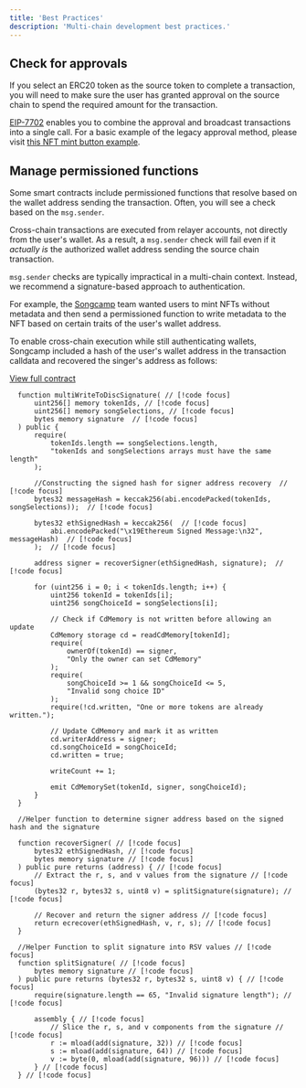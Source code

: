 ```yaml
---
title: 'Best Practices'
description: 'Multi-chain development best practices.'
---
```


## Check for approvals
If you select an ERC20 token as the source token to complete a transaction, you will need to make sure the user has granted approval on the source chain to spend the required amount for the transaction.

[EIP-7702](https://viem.sh/docs/eip7702) enables you to combine the approval and broadcast transactions into a single call. For a basic example of the legacy approval method, please visit [this NFT mint button example](https://github.com/decentxyz/launch-nfts/blob/c2a5d7300dfe9265a42c7f3e5863606805d65039/components/MintButton.tsx#L32).

## Manage permissioned functions

Some smart contracts include permissioned functions that resolve based on the wallet address sending the transaction. Often, you will see a check based on the `msg.sender`.

Cross-chain transactions are executed from relayer accounts, not directly from the user's wallet. As a result, a `msg.sender` check will fail even if it _actually is_ the authorized wallet address sending the source chain transaction.

`msg.sender` checks are typically impractical in a multi-chain context. Instead, we recommend a signature-based approach to authentication.

For example, the [Songcamp](https://song.camp/) team wanted users to mint NFTs without metadata and then send a permissioned function to write metadata to the NFT based on certain traits of the user's wallet address.

To enable cross-chain execution while still authenticating wallets, Songcamp included a hash of the user's wallet address in the transaction calldata and recovered the singer's address as follows:

[View full contract](https://explorer.zora.energy/address/0x38898cadb5241121620a81e7bca47eab8a87402a?tab=contract)

```solidity
  function multiWriteToDiscSignature( // [!code focus]
      uint256[] memory tokenIds, // [!code focus]
      uint256[] memory songSelections, // [!code focus]
      bytes memory signature  // [!code focus]
  ) public {
      require(
          tokenIds.length == songSelections.length,
          "tokenIds and songSelections arrays must have the same length"
      );

      //Constructing the signed hash for signer address recovery  // [!code focus]
      bytes32 messageHash = keccak256(abi.encodePacked(tokenIds, songSelections));  // [!code focus]

      bytes32 ethSignedHash = keccak256(  // [!code focus]
          abi.encodePacked("\x19Ethereum Signed Message:\n32", messageHash)  // [!code focus]
      );  // [!code focus]

      address signer = recoverSigner(ethSignedHash, signature);  // [!code focus]

      for (uint256 i = 0; i < tokenIds.length; i++) {
          uint256 tokenId = tokenIds[i];
          uint256 songChoiceId = songSelections[i];

          // Check if CdMemory is not written before allowing an update
          CdMemory storage cd = readCdMemory[tokenId];
          require(
              ownerOf(tokenId) == signer,
              "Only the owner can set CdMemory"
          );
          require(
              songChoiceId >= 1 && songChoiceId <= 5,
              "Invalid song choice ID"
          );
          require(!cd.written, "One or more tokens are already written.");

          // Update CdMemory and mark it as written
          cd.writerAddress = signer;
          cd.songChoiceId = songChoiceId;
          cd.written = true;

          writeCount += 1;

          emit CdMemorySet(tokenId, signer, songChoiceId);
      }
  }

  //Helper function to determine signer address based on the signed hash and the signature

  function recoverSigner( // [!code focus]
      bytes32 ethSignedHash, // [!code focus]
      bytes memory signature // [!code focus]
  ) public pure returns (address) { // [!code focus]
      // Extract the r, s, and v values from the signature // [!code focus]
      (bytes32 r, bytes32 s, uint8 v) = splitSignature(signature); // [!code focus]

      // Recover and return the signer address // [!code focus]
      return ecrecover(ethSignedHash, v, r, s); // [!code focus]
  }

  //Helper Function to split signature into RSV values // [!code focus]
  function splitSignature( // [!code focus]
      bytes memory signature // [!code focus]
  ) public pure returns (bytes32 r, bytes32 s, uint8 v) { // [!code focus]
      require(signature.length == 65, "Invalid signature length"); // [!code focus]

      assembly { // [!code focus]
          // Slice the r, s, and v components from the signature // [!code focus]
          r := mload(add(signature, 32)) // [!code focus]
          s := mload(add(signature, 64)) // [!code focus]
          v := byte(0, mload(add(signature, 96))) // [!code focus]
      } // [!code focus]
  } // [!code focus]
```
